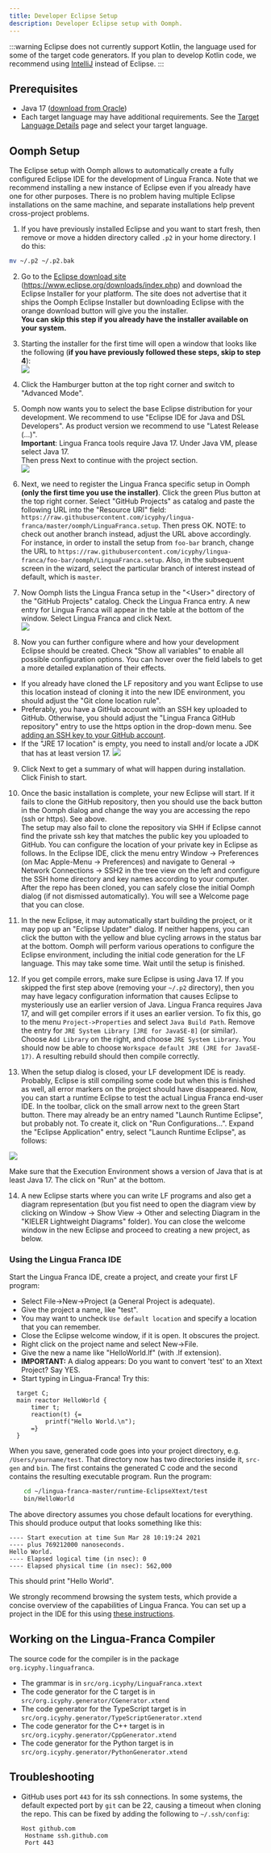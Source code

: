 ```yaml
---
title: Developer Eclipse Setup
description: Developer Eclipse setup with Oomph.
---
```


:::warning
Eclipse does not currently support Kotlin, the language used for some of the target code generators. If you plan to develop Kotlin code, we recommend using [IntelliJ](../developer/developer-intellij-setup.mdx) instead of Eclipse.
:::

## Prerequisites

- Java 17 ([download from Oracle](https://www.oracle.com/java/technologies/downloads/))
- Each target language may have additional requirements. See the [Target Language Details](<../reference/target-language-details.mdx#requirements>) page and select your target language.

## Oomph Setup

The Eclipse setup with Oomph allows to automatically create a fully configured Eclipse IDE for the development of Lingua Franca. Note that we recommend installing a new instance of Eclipse even if you already have one for other purposes. There is no problem having multiple Eclipse installations on the same machine, and separate installations help prevent cross-project problems.

1. If you have previously installed Eclipse and you want to start fresh, then remove or move a hidden directory called `.p2` in your home directory. I do this:

```sh
mv ~/.p2 ~/.p2.bak
```

2. Go to the [Eclipse download site](https://www.eclipse.org/downloads/index.php) (https://www.eclipse.org/downloads/index.php) and download the Eclipse Installer for your platform. The site does not advertise that it ships the Oomph Eclipse Installer but downloading Eclipse with the orange download button will give you the installer.\
   **You can skip this step if you already have the installer available on your system.**

3. Starting the installer for the first time will open a window that looks like the following (**if you have previously followed these steps, skip to step 4**):\
   ![](./../assets/images/oomph/simple_view.png)

4. Click the Hamburger button at the top right corner and switch to "Advanced Mode".

5. Oomph now wants you to select the base Eclipse distribution for your development. We recommend to use "Eclipse IDE for Java and DSL Developers". As product version we recommend to use "Latest Release (...)". \
   **Important**: Lingua Franca tools require Java 17. Under Java VM, please select Java 17.\
   Then press Next to continue with the project section.\
   ![](./../assets/images/oomph/product_selection.png)

6. Next, we need to register the Lingua Franca specific setup in Oomph **(only the first time you use the installer)**. Click the green Plus button at the top right corner. Select "GitHub Projects" as catalog and paste the following URL into the "Resource URI" field:
   `https://raw.githubusercontent.com/icyphy/lingua-franca/master/oomph/LinguaFranca.setup`.
   Then press OK.
   NOTE: to check out another branch instead, adjust the URL above accordingly. For instance, in order to install the setup from `foo-bar` branch, change the URL to `https://raw.githubusercontent.com/icyphy/lingua-franca/foo-bar/oomph/LinguaFranca.setup`. Also, in the subsequent screen in the wizard, select the particular branch of interest instead of default, which is `master`.

7. Now Oomph lists the Lingua Franca setup in the "\<User\>" directory of the "GitHub Projects" catalog. Check the Lingua Franca entry. A new entry for Lingua Franca will appear in the table at the bottom of the window. Select Lingua Franca and click Next.\
   ![](./../assets/images/oomph/project_selection.png)

8. Now you can further configure where and how your development Eclipse should be created. Check "Show all variables" to enable all possible configuration options. You can hover over the field labels to get a more detailed explanation of their effects.

- If you already have cloned the LF repository and you want Eclipse to use this location instead of cloning it into the new IDE environment, you should adjust the "Git clone location rule".
- Preferably, you have a GitHub account with an SSH key uploaded to GitHub. Otherwise, you should adjust the "Lingua Franca GitHub repository" entry to use the https option in the drop-down menu. See [adding an SSH key to your GitHub account](https://docs.github.com/en/authentication/connecting-to-github-with-ssh/adding-a-new-ssh-key-to-your-github-account).
- If the "JRE 17 location" is empty, you need to install and/or locate a JDK that has at least version 17.
  ![](./../assets/images/oomph/project_configuration.png)

9. Click Next to get a summary of what will happen during installation. Click Finish to start.

10. Once the basic installation is complete, your new Eclipse will start. If it fails to clone the GitHub repository, then you should use the back button in the Oomph dialog and change the way you are accessing the repo (ssh or https). See above. \
    The setup may also fail to clone the repository via SHH if Eclipse cannot find the private ssh key that matches the public key you uploaded to GitHub. You can configure the location of your private key in Eclipse as follows. In the Eclipse IDE, click the menu entry Window -> Preferences (on Mac Apple-Menu -> Preferences) and navigate to General -> Network Connections -> SSH2 in the tree view on the left and configure the SSH home directory and key names according to your computer. After the repo has been cloned, you can safely close the initial Oomph dialog (if not dismissed automatically). You will see a Welcome page that you can close.

11. In the new Eclipse, it may automatically start building the project, or it may pop up an "Eclipse Updater" dialog. If neither happens, you can click the button with the yellow and blue cycling arrows in the status bar at the bottom. Oomph will perform various operations to configure the Eclipse environment, including the initial code generation for the LF language. This may take some time. Wait until the setup is finished.

12. If you get compile errors, make sure Eclipse is using Java 17. If you skipped the first step above (removing your `~/.p2` directory), then you may have legacy configuration information that causes Eclipse to mysteriously use an earlier version of Java. Lingua Franca requires Java 17, and will get compiler errors if it uses an earlier version. To fix this, go to the menu `Project->Properties` and select `Java Build Path`. Remove the entry for `JRE System Library [JRE for JavaSE-8]` (or similar). Choose `Add Library` on the right, and choose `JRE System Library`. You should now be able to choose `Workspace default JRE (JRE for JavaSE-17)`. A resulting rebuild should then compile correctly.

13. When the setup dialog is closed, your LF development IDE is ready. Probably, Eclipse is still compiling some code but when this is finished as well, all error markers on the project should have disappeared. Now, you can start a runtime Eclipse to test the actual Lingua Franca end-user IDE. In the toolbar, click on the small arrow next to the green Start button. There may already be an entry named "Launch Runtime Eclipse", but probably not. To create it, click on "Run Configurations...". Expand the "Eclipse Application" entry, select "Launch Runtime Eclipse", as follows:

![](./../assets/images/oomph/run_configurations.png)

Make sure that the Execution Environment shows a version of Java that is at least Java 17. The click on "Run" at the bottom.

14. A new Eclipse starts where you can write LF programs and also get a diagram representation (but you fist need to open the diagram view by clicking on Window -> Show View -> Other and selecting Diagram in the "KIELER Lightweight Diagrams" folder). You can close the welcome window in the new Eclipse and proceed to creating a new project, as below.

### Using the Lingua Franca IDE

Start the Lingua Franca IDE, create a project, and create your first LF program:

- Select File->New->Project (a General Project is adequate).
- Give the project a name, like "test".
- You may want to uncheck `Use default location` and specify a location that you can remember.
- Close the Eclipse welcome window, if it is open. It obscures the project.
- Right click on the project name and select New->File.
- Give the new a name like "HelloWorld.lf" (with .lf extension).
- **IMPORTANT:** A dialog appears: Do you want to convert 'test' to an Xtext Project? Say YES.
- Start typing in Lingua-Franca! Try this:

```lf
  target C;
  main reactor HelloWorld {
      timer t;
      reaction(t) {=
          printf("Hello World.\n");
      =}
  }
```

When you save, generated code goes into your project directory, e.g. `/Users/yourname/test`. That directory now has two directories inside it, `src-gen` and `bin`. The first contains the generated C code and the second contains the resulting executable program. Run the program:

```sh
    cd ~/lingua-franca-master/runtime-EclipseXtext/test
    bin/HelloWorld
```

The above directory assumes you chose default locations for everything. This should produce output that looks something like this:

```
---- Start execution at time Sun Mar 28 10:19:24 2021
---- plus 769212000 nanoseconds.
Hello World.
---- Elapsed logical time (in nsec): 0
---- Elapsed physical time (in nsec): 562,000
```

This should print "Hello World".

We strongly recommend browsing the system tests, which provide a concise overview of the capabilities of Lingua Franca. You can set up a project in the IDE for this using [these instructions](regression-tests.mdx).

## Working on the Lingua-Franca Compiler

The source code for the compiler is in the package `org.icyphy.linguafranca`.

- The grammar is in `src/org.icyphy/LinguaFranca.xtext`
- The code generator for the C target is in `src/org.icyphy.generator/CGenerator.xtend`
- The code generator for the TypeScript target is in `src/org.icyphy.generator/TypeScriptGenerator.xtend`
- The code generator for the C++ target is in `src/org.icyphy.generator/CppGenerator.xtend`
- The code generator for the Python target is in `src/org.icyphy.generator/PythonGenerator.xtend`

## Troubleshooting

- GitHub uses port `443` for its ssh connections. In some systems, the default expected port by `git` can be 22, causing a timeout when cloning the repo. This can be fixed by adding the following to `~/.ssh/config`:
  ```
  Host github.com
   Hostname ssh.github.com
   Port 443
  ```
